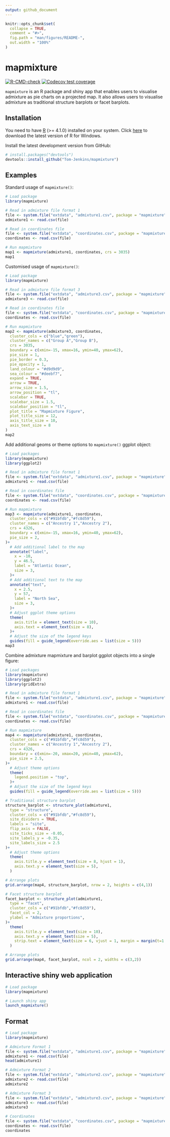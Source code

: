 ```yaml
---
output: github_document
---
```


<!-- README.md is generated from README.Rmd. Please edit that file -->

```r
knitr::opts_chunk$set(
  collapse = TRUE,
  comment = "#>",
  fig.path = "man/figures/README-",
  out.width = "100%"
)
```

# mapmixture

<!-- badges: start -->
[![R-CMD-check](https://github.com/Tom-Jenkins/mapmixture/actions/workflows/R-CMD-check.yaml/badge.svg)](https://github.com/Tom-Jenkins/mapmixture/actions/workflows/R-CMD-check.yaml)
[![Codecov test coverage](https://codecov.io/gh/Tom-Jenkins/mapmixture/branch/main/graph/badge.svg)](https://app.codecov.io/gh/Tom-Jenkins/mapmixture?branch=main&kill_cache=1)
<!-- badges: end -->

`mapmixture` is an R package and shiny app that enables users to visualise admixture as pie charts on a projected map. It also allows users to visualise admixture as traditional structure barplots or facet barplots.

## Installation

You need to have [R](https://www.r-project.org/) (>= 4.1.0) installed on your system. Click [here](https://cran.r-project.org/bin/windows/base/) to download the latest version of R for Windows.

Install the latest development version from GitHub:

``` r
# install.packages("devtools")
devtools::install_github("Tom-Jenkins/mapmixture")
```

## Examples

Standard usage of `mapmixture()`:

```r
# Load package
library(mapmixture)

# Read in admixture file format 1
file <- system.file("extdata", "admixture1.csv", package = "mapmixture")
admixture1 <- read.csv(file)

# Read in coordinates file
file <- system.file("extdata", "coordinates.csv", package = "mapmixture")
coordinates <- read.csv(file)

# Run mapmixture
map1 <- mapmixture(admixture1, coordinates, crs = 3035)
map1
```

Customised usage of `mapmixture()`:

```r
# Load package
library(mapmixture)

# Read in admixture file format 3
file <- system.file("extdata", "admixture3.csv", package = "mapmixture")
admixture3 <- read.csv(file)

# Read in coordinates file
file <- system.file("extdata", "coordinates.csv", package = "mapmixture")
coordinates <- read.csv(file)

# Run mapmixture
map2 <- mapmixture(admixture3, coordinates,
  cluster_cols = c("blue","green"),
  cluster_names = c("Group A","Group B"),
  crs = 3035,
  boundary = c(xmin=-15, xmax=16, ymin=40, ymax=62),
  pie_size = 1,
  pie_border = 0.3,
  pie_opacity = 1,
  land_colour = "#d9d9d9",
  sea_colour = "#deebf7",
  expand = TRUE,
  arrow = TRUE,
  arrow_size = 1.5,
  arrow_position = "tl",
  scalebar = TRUE,
  scalebar_size = 1.5,
  scalebar_position = "tl",
  plot_title = "Mapmixture Figure",
  plot_title_size = 12,
  axis_title_size = 10,
  axis_text_size = 8
)
map2
```

Add additional geoms or theme options to `mapmixture()` ggplot object:
```r
# Load packages
library(mapmixture)
library(ggplot2)

# Read in admixture file format 1
file <- system.file("extdata", "admixture1.csv", package = "mapmixture")
admixture1 <- read.csv(file)

# Read in coordinates file
file <- system.file("extdata", "coordinates.csv", package = "mapmixture")
coordinates <- read.csv(file)

# Run mapmixture
map3 <- mapmixture(admixture1, coordinates,
  cluster_cols = c("#91bfdb","#fc8d59"),
  cluster_names = c("Ancestry 1","Ancestry 2"),
  crs = 4326,
  boundary = c(xmin=-15, xmax=16, ymin=40, ymax=62),
  pie_size = 2,
)+
  # Add additional label to the map
  annotate("label",
    x = -10,
    y = 46.5,
    label = "Atlantic Ocean",
    size = 3,
  )+
  # Add additional text to the map
  annotate("text",
    x = 2.5,
    y = 57,
    label = "North Sea",
    size = 3,
  )+
  # Adjust ggplot theme options
  theme(
    axis.title = element_text(size = 10),
    axis.text = element_text(size = 8),
  )+
  # Adjust the size of the legend keys
  guides(fill = guide_legend(override.aes = list(size = 5)))
map3
```

Combine admixture mapmixture and barplot ggplot objects into a single figure:
```r
# Load packages
library(mapmixture)
library(ggplot2)
library(gridExtra)

# Read in admixture file format 1
file <- system.file("extdata", "admixture1.csv", package = "mapmixture")
admixture1 <- read.csv(file)

# Read in coordinates file
file <- system.file("extdata", "coordinates.csv", package = "mapmixture")
coordinates <- read.csv(file)

# Run mapmixture
map4 <- mapmixture(admixture1, coordinates,
  cluster_cols = c("#91bfdb","#fc8d59"),
  cluster_names = c("Ancestry 1","Ancestry 2"),
  crs = 4326,
  boundary = c(xmin=-20, xmax=20, ymin=40, ymax=62),
  pie_size = 2.5,
)+
  # Adjust theme options
  theme(
    legend.position = "top",
  )+
  # Adjust the size of the legend keys
  guides(fill = guide_legend(override.aes = list(size = 5)))

# Traditional structure barplot
structure_barplot <- structure_plot(admixture1,
  type = "structure",
  cluster_cols = c("#91bfdb","#fc8d59"),
  site_dividers = TRUE,
  labels = "site",
  flip_axis = FALSE,
  site_ticks_size = -0.05,
  site_labels_y = -0.35,
  site_labels_size = 2.5
)+
  # Adjust theme options
  theme(
    axis.title.y = element_text(size = 8, hjust = 1),
    axis.text.y = element_text(size = 5),
  )

# Arrange plots
grid.arrange(map4, structure_barplot, nrow = 2, heights = c(4,1))

# Facet structure barplot
facet_barplot <- structure_plot(admixture1,
  type = "facet",
  cluster_cols = c("#91bfdb","#fc8d59"),
  facet_col = 2,
  ylabel = "Admixture proportions",
)+
  theme(
    axis.title.y = element_text(size = 10),
    axis.text.y = element_text(size = 5),
    strip.text = element_text(size = 6, vjust = 1, margin = margin(t=1.5, r=0, b=1.5, l=0)),
  )

# Arrange plots
grid.arrange(map4, facet_barplot, ncol = 2, widths = c(3,2))
```


## Interactive shiny web application

```r
# Load package
library(mapmixture)

# Launch shiny app
launch_mapmixture()
```

## Format

```r
# Load package
library(mapmixture)

# Admixture Format 1
file <- system.file("extdata", "admixture1.csv", package = "mapmixture")
admixture1 <- read.csv(file)
head(admixture1)

# Admixture Format 2
file <- system.file("extdata", "admixture2.csv", package = "mapmixture")
admixture2 <- read.csv(file)
admixture2

# Admixture Format 3
file <- system.file("extdata", "admixture3.csv", package = "mapmixture")
admixture3 <- read.csv(file)
admixture3

# Coordinates
file <- system.file("extdata", "coordinates.csv", package = "mapmixture")
coordinates <- read.csv(file)
coordinates
```
